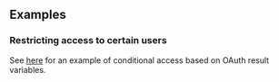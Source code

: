 
## Examples

<BasicExample />

### Restricting access to certain users

See [here](/traffic-policy/examples/add-authentication/#conditional-access-using-oauth-variables) for an example of conditional access based on OAuth result variables.

<CustomProviders />
